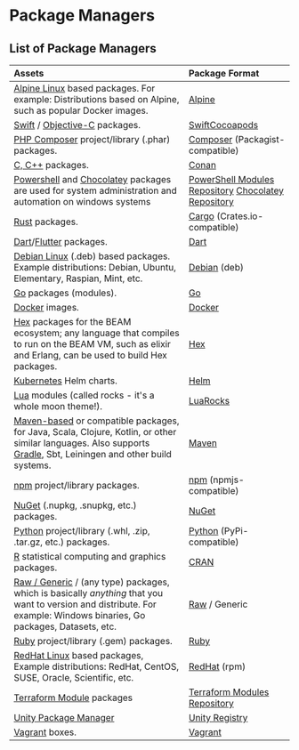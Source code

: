 # Package Managers

## List of Package Managers

|Assets|Package Format|
|:-- |:-- |
|[Alpine Linux](https://alpinelinux.org/) based packages. For example: Distributions based on Alpine, such as popular Docker images.|[Alpine](/formats/alpine-repository)|
|[Swift](https://developer.apple.com/swift/) / [Objective-C](https://developer.apple.com/library/archive/documentation/Cocoa/Conceptual/ProgrammingWithObjectiveC/Introduction/Introduction.html) packages.|[Swift](/formats/swift-registry)[Cocoapods](/formats/cocoapods-repository)|
|[PHP Composer](https://getcomposer.org/) project/library (.phar) packages.|[Composer](/formats/composer-repository) (Packagist-compatible)|
|[C, C++](https://conan.io/) packages.|[Conan](/formats/conan-repository)|
|[Powershell](https://learn.microsoft.com/en-us/powershell/) and [Chocolatey](https://chocolatey.org/) packages are used for system administration and automation on windows systems|[PowerShell Modules Repository](/formats/powershell-modules-repository)  [Chocolatey Repository](/formats/chocolatey-repository)|
|[Rust](https://www.rust-lang.org/) packages.|[Cargo](/formats/cargo-registry) (Crates.io-compatible)|
|[Dart](https://dart.dev/)/[Flutter](https://flutter.dev) packages.|[Dart](/formats/dart-repository)|
|[Debian Linux](https://www.debian.org/) (.deb) based packages.  Example distributions: Debian, Ubuntu, Elementary, Raspian, Mint, etc.|[Debian](/formats/debian-repository) (deb)|
|[Go](https://github.com/golang/go/wiki/Modules) packages (modules).|[Go](/formats/go-registry)|
|[Docker](https://docker.com) images.|[Docker](/formats/docker-registry)|
|[Hex](https://hex.pm/) packages for the BEAM ecosystem; any language that compiles to run on the BEAM VM, such as elixir and Erlang, can be used to build Hex packages.|[Hex](/formats/hex-repository)|
|[Kubernetes](https://kubernetes.io/) Helm charts.|[Helm](/formats/helm-chart-repository)|
|[Lua](https://www.lua.org/) modules (called rocks - it's a whole moon theme!).|[LuaRocks](/formats/luarocks-repository)|
|[Maven-based](https://maven.apache.org/) or compatible packages, for Java, Scala, Clojure, Kotlin, or other similar languages.  Also supports [Gradle](https://gradle.org), Sbt, Leiningen and other build systems.|[Maven](/formats/maven-repository)|
|[npm](https://docs.npmjs.com/about-npm/) project/library packages.|[npm](/formats/npm-registry) (npmjs-compatible)|
|[NuGet](https://www.nuget.org) (.nupkg, .snupkg, etc.) packages.|[NuGet](/formats/nuget-feed)|
|[Python](https://www.python.org/) project/library (.whl, .zip, .tar.gz, etc.) packages.|[Python](/formats/python-repository) (PyPi-compatible)|
|[R](https://www.r-project.org) statistical computing and graphics packages.|[CRAN](/formats/cran-repository)|
|[Raw / Generic](https://en.wikipedia.org/wiki/File_server) / (any type) packages, which is basically _anything_ that you want to version and distribute.  For example: Windows binaries, Go packages, Datasets, etc.|[Raw](/formats/raw-repository) / Generic|
|[Ruby](https://www.ruby-lang.org/en/) project/library (.gem) packages.|[Ruby](/formats/ruby-repository)|
|[RedHat Linux](https://www.redhat.com/en/technologies/linux-platforms/enterprise-linux) based packages,  Example distributions: RedHat, CentOS, SUSE, Oracle, Scientific, etc.|[RedHat](/formats/redhat-repository) (rpm)|
|[Terraform Module](https://www.terraform.io/docs/modules/index.html) packages|[Terraform Modules Repository](/formats/terraform-modules-repository)|
|[Unity Package Manager](https://docs.unity3d.com/Manual/Packages.html)|[Unity Registry](/formats/unity-registry)|
|[Vagrant](https://www.vagrantup.com/) boxes.|[Vagrant](/formats/vagrant-repository)
